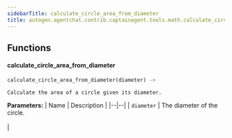 ```yaml
---
sidebarTitle: calculate_circle_area_from_diameter
title: autogen.agentchat.contrib.captainagent.tools.math.calculate_circle_area_from_diameter
---
```


## Functions

<code class="doc-symbol doc-symbol-heading doc-symbol-function"></code>
#### calculate_circle_area_from_diameter
<a href="#autogen.agentchat.contrib.captainagent.tools.math.calculate_circle_area_from_diameter..calculate_circle_area_from_diameter" class="headerlink" title="Permanent link"></a>

```python
calculate_circle_area_from_diameter(diameter) -> 
```

    Calculate the area of a circle given its diameter.

<b>Parameters:</b>
| Name | Description |
|--|--|
| `diameter` | The diameter of the circle.<br/><br/> |

<br />